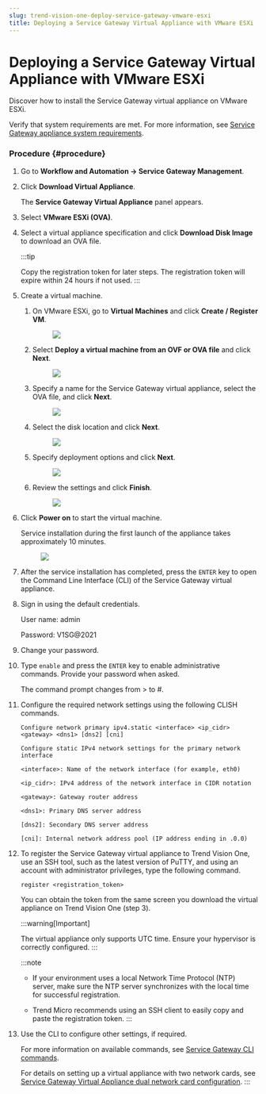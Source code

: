 ```yaml
---
slug: trend-vision-one-deploy-service-gateway-vmware-esxi
title: Deploying a Service Gateway Virtual Appliance with VMware ESXi
---
```

# Deploying a Service Gateway Virtual Appliance with VMware ESXi

Discover how to install the Service Gateway virtual appliance on VMware ESXi.

Verify that system requirements are met. For more information, see [Service Gateway appliance system requirements](sg-sys-requirements.mdx).

### Procedure {#procedure}

1.  Go to **Workflow and Automation → Service Gateway Management**.

2.  Click **Download Virtual Appliance**.

    The **Service Gateway Virtual Appliance** panel appears.

3.  Select **VMware ESXi (OVA)**.

4.  Select a virtual appliance specification and click **Download Disk Image** to download an OVA file.

    :::tip

    Copy the registration token for later steps. The registration token will expire within 24 hours if not used.
    :::

5.  Create a virtual machine.

    1.  On VMware ESXi, go to **Virtual Machines** and click **Create / Register VM**.

        <figure>
        <img src="./images/sg_vm_create=GUID-06736ADD-2404-4D11-91BB-BB00DA0DD3DA=1=en-us=Low.webp" />
        </figure>

    2.  Select **Deploy a virtual machine from an OVF or OVA file** and click **Next**.

        <figure>
        <img src="./images/sg_vm_select_ova=GUID-72369919-3141-4686-8F62-EFB0853F4318=1=en-us=Low.webp" />
        </figure>

    3.  Specify a name for the Service Gateway virtual appliance, select the OVA file, and click **Next**.

        <figure>
        <img src="./images/sg_vm_select_ova_2=GUID-8E57A89C-0244-4A07-BFFF-682E3774ACDB=1=en-us=Low.webp" />
        </figure>

    4.  Select the disk location and click **Next**.

        <figure>
        <img src="./images/sg_vm_select_storage=GUID-B13DF9B6-E3F6-4536-B466-D084D5FFA8DA=1=en-us=Low.webp" />
        </figure>

    5.  Specify deployment options and click **Next**.

        <figure>
        <img src="./images/sg_vm_deployment_options=GUID-08C567AB-E66C-4518-93ED-F8FCD8265316=1=en-us=Low.webp" />
        </figure>

    6.  Review the settings and click **Finish**.

        <figure>
        <img src="./images/sg_vm_complete=GUID-A088E072-4691-4457-812E-E4CA1B37257F=1=en-us=Low.webp" />
        </figure>

6.  Click **Power on** to start the virtual machine.

    Service installation during the first launch of the appliance takes approximately 10 minutes.

    <figure>
    <img src="./images/sg_vm_power_on=GUID-CBB4B415-9892-45E4-AACB-062CBC086899=1=en-us=Low.webp" />
    </figure>

7.  After the service installation has completed, press the `ENTER` key to open the Command Line Interface (CLI) of the Service Gateway virtual appliance.

8.  Sign in using the default credentials.

    User name: admin

    Password: V1SG@2021

9.  Change your password.

10. Type `enable` and press the `ENTER` key to enable administrative commands. Provide your password when asked.

    The command prompt changes from \> to \#.

11. Configure the required network settings using the following CLISH commands.

    `Configure network primary ipv4.static <interface> <ip_cidr> <gateway> <dns1> [dns2] [cni] `

    `Configure static IPv4 network settings for the primary network interface`

    `<interface>: Name of the network interface (for example, eth0)`

    `<ip_cidr>: IPv4 address of the network interface in CIDR notation`

    `<gateway>: Gateway router address`

    `<dns1>: Primary DNS server address`

    `[dns2]: Secondary DNS server address`

    `[cni]: Internal network address pool (IP address ending in .0.0)`

12. To register the Service Gateway virtual appliance to Trend Vision One, use an SSH tool, such as the latest version of PuTTY, and using an account with administrator privileges, type the following command.

    `register <registration_token>`

    You can obtain the token from the same screen you download the virtual appliance on Trend Vision One (step 3).

    :::warning[Important]

    The virtual appliance only supports UTC time. Ensure your hypervisor is correctly configured.
    :::

    :::note

    - If your environment uses a local Network Time Protocol (NTP) server, make sure the NTP server synchronizes with the local time for successful registration.

    - Trend Micro recommends using an SSH client to easily copy and paste the registration token.
    :::

13. Use the CLI to configure other settings, if required.

    For more information on available commands, see [Service Gateway CLI commands](service-gateway-cli-commands.mdx).

    For details on setting up a virtual appliance with two network cards, see [Service Gateway Virtual Appliance dual network card configuration](https://success.trendmicro.com/dcx/s/solution/000292296?language=en_US).
:::
